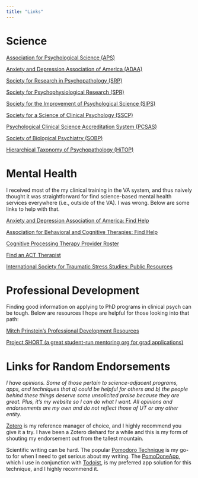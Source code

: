 ---
title: "Links"
---

# Science

[Association for Psychological Science (APS)](https://www.psychologicalscience.org/)

[Anxiety and Depression Association of America (ADAA)](adaa.org)

[Society for Research in Psychopathology (SRP)](https://psychopathology.org/)

[Society for Psychophysiological Research (SPR)](https://sprweb.org/)

[Society for the Improvement of Psychological Science (SIPS)](https://improvingpsych.org/)

[Society for a Science of Clinical Psychology (SSCP)](http://www.sscpweb.org/)

[Psychological Clinical Science Accreditation System (PCSAS)](https://www.pcsas.org/)

[Society of Biological Psychiatry (SOBP)](https://sobp.org/)

[Hierarchical Taxonomy of Psychopathology (HiTOP)](https://renaissance.stonybrookmedicine.edu/HITOP)

# Mental Health

I received most of the my clinical training in the VA system, and thus naively thought it was straightforward for find science-based mental health services everywhere (i.e., outside of the VA). I was wrong. Below are some links to help with that.

[Anxiety and Depression Association of America: Find Help](https://adaa.org/find-help)

[Association for Behavioral and Cognitive Therapies: Find Help](https://www.abct.org/Help/?m=mFindHelp&fa=dFindHelp)

[Cognitive Processing Therapy Provider Roster](https://cptforptsd.com/cpt-provider-roster/)

[Find an ACT Therapist](https://contextualscience.org/civicrm/profile?gid=17&reset=1&force=1)

[International Society for Traumatic Stress Studies: Public Resources](https://istss.org/public-resources)

# Professional Development

Finding good information on applying to PhD programs in clinical psych can be tough. Below are resources I hope are helpful for those looking into that path:

[Mitch Prinstein's Professional Development Resources](https://mitch.web.unc.edu/professional-development/)

[Project SHORT (a great student-run mentoring org for grad applications)](https://www.project-short.com/)

# Links for Random Endorsements

*I have opinions. Some of those pertain to science-adjacent programs, apps, and techniques that a) could be helpful for others and b) the people behind these things deserve some unsolicited praise because they are great. Plus, it's my website so I can do what I want. All opinions and endorsements are my own and do not reflect those of UT or any other entity.*

[Zotero](https://www.zotero.org/) is my reference manager of choice, and I highly recommend you give it a try. I have been a Zotero diehard for a while and this is my form of shouting my endorsement out from the tallest mountain.

Scientific writing can be hard. The popular [Pomodoro Technique](http://en.wikipedia.org/wiki/Pomodoro_Technique) is my go-to for when I need to get serious about my writing. The [PomoDoneApp](https://pomodoneapp.com/), which I use in conjunction with [Todoist](todoist.com), is my preferred app solution for this technique, and I highly recommend it.
